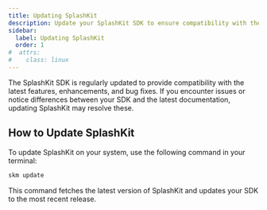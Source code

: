 ```yaml
---
title: Updating SplashKit
description: Update your SplashKit SDK to ensure compatibility with the latest features and bug fixes.
sidebar:
  label: Updating SplashKit
  order: 1
#  attrs:
#    class: linux
---
```


The SplashKit SDK is regularly updated to provide compatibility with the latest features, enhancements, and bug fixes. If you encounter issues or notice differences between your SDK and the latest documentation, updating SplashKit may resolve these.

## How to Update SplashKit

To update SplashKit on your system, use the following command in your terminal:

```bash
skm update
```

This command fetches the latest version of SplashKit and updates your SDK to the most recent release.
